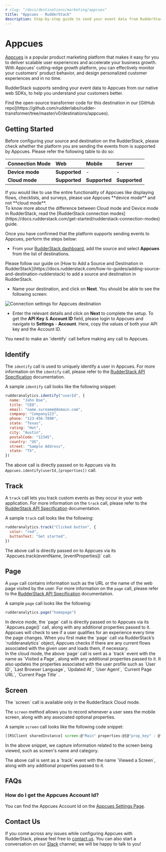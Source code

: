 ```yaml
---
# slug: "/docs/destinations/marketing/appcues"
title: "Appcues - RudderStack"
description: Step-by-step guide to send your event data from RudderStack to Appcues
---
```


# Appcues

[Appcues](https://www.appcues.com/) is a popular product marketing platform that makes it easy for you to deliver scalable user experiences and accelerate your business growth. With Appcues' cutting-edge growth platform, you can effectively monitor your customers' product behavior, and design personalized customer experiences and in no time.

RudderStack supports sending your event data to Appcues from our native web SDKs, to help you understand your customers better.

<div class="successBlock">
  Find the open-source transformer code for this destination in our [GitHub
  repo](https://github.com/rudderlabs/rudder-transformer/tree/master/v0/destinations/appcues).
</div>

## Getting Started

Before configuring your source and destination on the RudderStack, please check whether the platform you are sending the events from is supported by Appcues. Please refer the following table to do so:

| **Connection Mode** | **Web**       | **Mobile**    | **Server**    |
| :------------------ | :------------ | :------------ | :------------ |
| **Device mode**     | **Supported** | -             | -             |
| **Cloud mode**      | **Supported** | **Supported** | **Supported** |

<div class="infoBlock">
If you would like to use the entire functionality of Appcues like displaying flows, checklists, and surveys, please use Appcues **device mode** and not **cloud mode**.

</div>

<div class="infoBlock">
To know more about the difference between Cloud mode and Device mode in RudderStack, read the [RudderStack connection modes](https://docs.rudderstack.com/get-started/rudderstack-connection-modes) guide.

</div>

Once you have confirmed that the platform supports sending events to Appcues, perform the steps below:

- From your [RudderStack dashboard](https://app.rudderstack.com/), add the source and select **Appcues** from the list of destinations.

<div class="infoBlock">
Please follow our guide on [How to Add a Source and Destination in RudderStack](https://docs.rudderstack.com/how-to-guides/adding-source-and-destination-rudderstack) to add a source and destination in RudderStack.

</div>

- Name your destination, and click on **Next**. You should be able to see the following screen:

![Connection settings for Appcues destination](../../.gitbook/assets/appcues.png)

- Enter the relevant details and click on **Next** to complete the setup. To get the **API Key** & **Account ID** field, please login to Appcues and navigate to **Settings** - **Account**. Here, copy the values of both your API key and the Account ID.

<div class="infoBlock">
You need to make an `identify` call before making any call to Appcues.

</div>

## Identify

The `identify` call is used to uniquely identify a user in Appcues. For more information on the `identify` call, please refer to the [RudderStack API Specification](https://docs.rudderstack.com/rudderstack-api-spec) documentation.

A sample `identify` call looks like the following snippet:

```javascript
rudderanalytics.identify("userId", {
  name: "John Doe",
  title: "CEO",
  email: "name.surname@domain.com",
  company: "Company123",
  phone: "123-456-7890",
  state: "Texas",
  rating: "Hot",
  city: "Austin",
  postalCode: "12345",
  country: "US",
  street: "Sample Address",
  state: "TX",
})
```

The above call is directly passed on to Appcues via its `Appcues.identify(userId,[properties])` call.

## Track

A `track` call lets you track custom events as they occur in your web application. For more information on the `track` call, please refer to the [RudderStack API Specification](https://docs.rudderstack.com/rudderstack-api-spec) documentation.

A sample `track` call looks like the following:

```javascript
rudderanalytics.track("Clicked button", {
  color: "red",
  buttonText: "Get started",
})
```

<div class="infoBlock">
The above call is directly passed on to Appcues via its `Appcues.track(eventName, [eventProperties])` call.

</div>

## Page

A `page` call contains information such as the URL or the name of the web page visited by the user. For more information on the `page` call, please refer to the [RudderStack API Specification](https://docs.rudderstack.com/rudderstack-api-spec) documentation.

A sample `page` call looks like the following:

```javascript
rudderanalytics.page("homepage")
```

<div class="infoBlock">
In device mode, the `page` call is directly passed on to Appcues via its `Appcues.page()` call, along with any additional properties passed to it. Appcues will check to see if a user qualifies for an experience every time the page changes. When you first make the `page` call via RudderStack’s `rudderanalytics` object, Appcues checks if there are any current flows associated with the given user and loads them, if necessary.

</div>

<div class="infoBlock">
In the cloud mode, the above `page` call is sent as a `track` event with the name as `Visited a Page`, along with any additional properties passed to it. It also updates the properties associated with the user profile such as `User ID`, `Last Browser Language`, `Updated At`, `User Agent`, `Current Page URL`, `Current Page Title` .

</div>

## Screen

<div class="infoBlock">
The `screen` call is available only in the RudderStack Cloud mode.

</div>

The `screen` method allows you to record whenever a user sees the mobile screen, along with any associated optional properties.

A sample `screen` call looks like the following code snippet:

```javascript
[[RSClient sharedInstance] screen:@"Main" properties:@{@"prop_key" : @"prop_value"}];
```

In the above snippet, we capture information related to the screen being viewed, such as screen's name and category.

<div class="infoBlock">
The above call is sent as a `track` event with the name `Viewed a Screen`, along with any additional properties passed to it.

</div>

## FAQs

### How do I get the Appcues Account Id?

You can find the Appcues Account Id on the [Appcues Settings Page](https://studio.appcues.com/settings/account).

## Contact Us

If you come across any issues while configuring Appcues with RudderStack, please feel free to [contact us](mailto:%20docs@rudderstack.com). You can also start a conversation on our [Slack](https://resources.rudderstack.com/join-rudderstack-slack) channel; we will be happy to talk to you!
